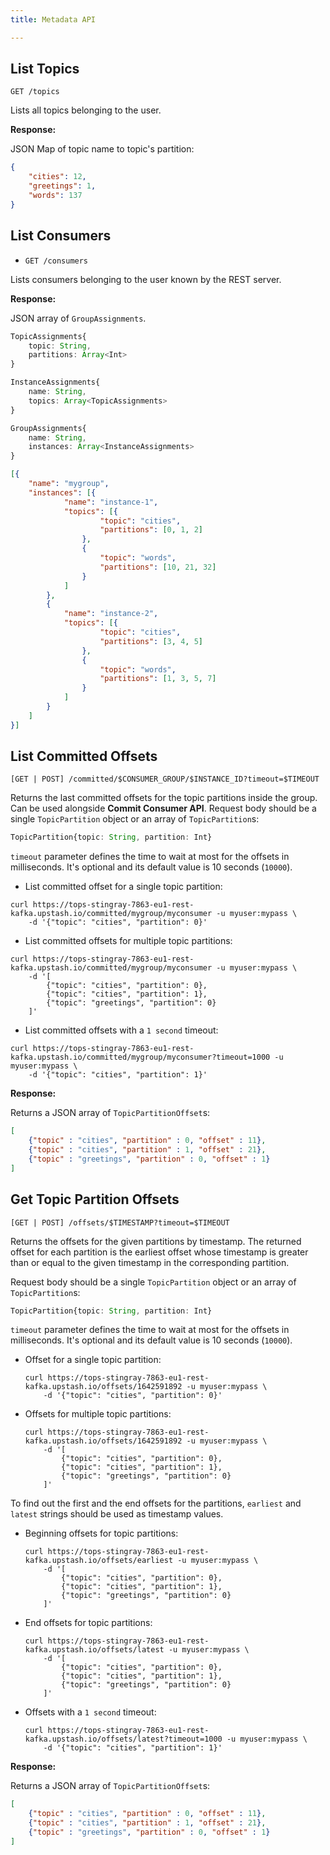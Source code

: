 ```yaml
---
title: Metadata API

---
```




## List Topics

`GET /topics`

Lists all topics belonging to the user.

**Response:**

JSON Map of topic name to topic's partition:

```json
{
    "cities": 12,
    "greetings": 1,
    "words": 137 
}
```

## List Consumers

- `GET /consumers`

Lists consumers belonging to the user known by the REST server.


**Response:**

JSON array of `GroupAssignments`. 

```typescript
TopicAssignments{
    topic: String, 
    partitions: Array<Int>
}

InstanceAssignments{
    name: String, 
    topics: Array<TopicAssignments>
}

GroupAssignments{
    name: String, 
    instances: Array<InstanceAssignments>
}
```

```json
[{
    "name": "mygroup",
    "instances": [{
            "name": "instance-1",
            "topics": [{
                    "topic": "cities",
                    "partitions": [0, 1, 2]
                },
                {
                    "topic": "words",
                    "partitions": [10, 21, 32]
                }
            ]
        },
        {
            "name": "instance-2",
            "topics": [{
                    "topic": "cities",
                    "partitions": [3, 4, 5]
                },
                {
                    "topic": "words",
                    "partitions": [1, 3, 5, 7]
                }
            ]
        }
    ]
}]
```


## List Committed Offsets

`[GET | POST] /committed/$CONSUMER_GROUP/$INSTANCE_ID?timeout=$TIMEOUT`

Returns the last committed offsets for the topic partitions inside the group. Can be used alongside **Commit Consumer API**.
Request body should be a single `TopicPartition` object or an array of `TopicPartition`s: 

```typescript
TopicPartition{topic: String, partition: Int}
```

`timeout` parameter defines the time to wait at most for the offsets in milliseconds. It's optional and its default value is 10 seconds (`10000`).


- List committed offset for a single topic partition:
```shell
curl https://tops-stingray-7863-eu1-rest-kafka.upstash.io/committed/mygroup/myconsumer -u myuser:mypass \
    -d '{"topic": "cities", "partition": 0}'
```

- List committed offsets for multiple topic partitions:
```shell
curl https://tops-stingray-7863-eu1-rest-kafka.upstash.io/committed/mygroup/myconsumer -u myuser:mypass \
    -d '[
        {"topic": "cities", "partition": 0},
        {"topic": "cities", "partition": 1},
        {"topic": "greetings", "partition": 0}
    ]'
```

- List committed offsets with a `1 second` timeout:
```shell
curl https://tops-stingray-7863-eu1-rest-kafka.upstash.io/committed/mygroup/myconsumer?timeout=1000 -u myuser:mypass \
    -d '{"topic": "cities", "partition": 1}'
```

**Response:**

Returns a JSON array of `TopicPartitionOffset`s:

```json
[ 
    {"topic" : "cities", "partition" : 0, "offset" : 11},
    {"topic" : "cities", "partition" : 1, "offset" : 21},
    {"topic" : "greetings", "partition" : 0, "offset" : 1}
]
```


## Get Topic Partition Offsets

`[GET | POST] /offsets/$TIMESTAMP?timeout=$TIMEOUT`

Returns the offsets for the given partitions by timestamp. The returned offset for each partition 
is the earliest offset whose timestamp is greater than or equal to the given timestamp in the corresponding partition.

Request body should be a single `TopicPartition` object or an array of `TopicPartition`s: 

```typescript
TopicPartition{topic: String, partition: Int}
```

`timeout` parameter defines the time to wait at most for the offsets in milliseconds. It's optional and its default value is 10 seconds (`10000`).

- Offset for a single topic partition:
    ```shell
    curl https://tops-stingray-7863-eu1-rest-kafka.upstash.io/offsets/1642591892 -u myuser:mypass \
        -d '{"topic": "cities", "partition": 0}'
    ```

- Offsets for multiple topic partitions:
    ```shell
    curl https://tops-stingray-7863-eu1-rest-kafka.upstash.io/offsets/1642591892 -u myuser:mypass \
        -d '[
            {"topic": "cities", "partition": 0},
            {"topic": "cities", "partition": 1},
            {"topic": "greetings", "partition": 0}
        ]'
    ```

To find out the first and the end offsets for the partitions, `earliest` and `latest` strings should be
used as timestamp values.

- Beginning offsets for topic partitions:
    ```shell
    curl https://tops-stingray-7863-eu1-rest-kafka.upstash.io/offsets/earliest -u myuser:mypass \
        -d '[
            {"topic": "cities", "partition": 0},
            {"topic": "cities", "partition": 1},
            {"topic": "greetings", "partition": 0}
        ]'
    ```

- End offsets for topic partitions:
    ```shell
    curl https://tops-stingray-7863-eu1-rest-kafka.upstash.io/offsets/latest -u myuser:mypass \
        -d '[
            {"topic": "cities", "partition": 0},
            {"topic": "cities", "partition": 1},
            {"topic": "greetings", "partition": 0}
        ]'
    ```

- Offsets with a `1 second` timeout:
    ```shell
    curl https://tops-stingray-7863-eu1-rest-kafka.upstash.io/offsets/latest?timeout=1000 -u myuser:mypass \
        -d '{"topic": "cities", "partition": 1}'
    ```

**Response:**

Returns a JSON array of `TopicPartitionOffset`s:

```json
[ 
    {"topic" : "cities", "partition" : 0, "offset" : 11},
    {"topic" : "cities", "partition" : 1, "offset" : 21},
    {"topic" : "greetings", "partition" : 0, "offset" : 1}
]
```
